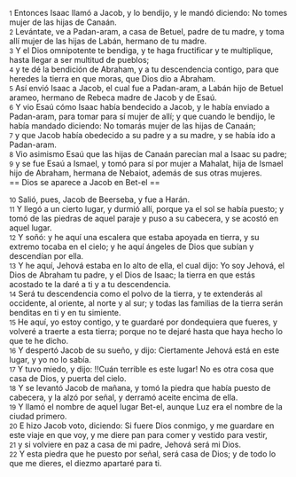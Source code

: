 {{anchor|1}} <small>1</small> Entonces Isaac llamó a Jacob, y lo bendijo, y le mandó diciendo: No tomes mujer de las hijas de Canaán.<br>
{{anchor|2}} <small>2</small> Levántate, ve a Padan-aram, a casa de Betuel, padre de tu madre, y toma allí mujer de las hijas de Labán, hermano de tu madre.<br>
{{anchor|3}} <small>3</small> Y el Dios omnipotente te bendiga, y te haga fructificar y te multiplique, hasta llegar a ser multitud de pueblos;<br>
{{anchor|4}} <small>4</small> y te dé la bendición de Abraham, y a tu descendencia contigo, para que heredes la tierra en que moras, que Dios dio a Abraham.<br>
{{anchor|5}} <small>5</small> Así envió Isaac a Jacob, el cual fue a Padan-aram, a Labán hijo de Betuel arameo, hermano de Rebeca madre de Jacob y de Esaú.<br>
{{anchor|6}} <small>6</small> Y vio Esaú cómo Isaac había bendecido a Jacob, y le había enviado a Padan-aram, para tomar para sí mujer de allí; y que cuando le bendijo, le había mandado diciendo: No tomarás mujer de las hijas de Canaán;<br>
{{anchor|7}} <small>7</small> y que Jacob había obedecido a su padre y a su madre, y se había ido a Padan-aram.<br>
{{anchor|8}} <small>8</small> Vio asimismo Esaú que las hijas de Canaán parecían mal a Isaac su padre;<br>
{{anchor|9}} <small>9</small> y se fue Esaú a Ismael, y tomó para sí por mujer a Mahalat, hija de Ismael hijo de Abraham, hermana de Nebaiot, además de sus otras mujeres.<br>
== Dios se aparece a Jacob en Bet-el ==

{{anchor|10}} <small>10</small> Salió, pues, Jacob de Beerseba, y fue a Harán.<br>
{{anchor|11}} <small>11</small> Y llegó a un cierto lugar, y durmió allí, porque ya el sol se había puesto; y tomó de las piedras de aquel paraje y puso a su cabecera, y se acostó en aquel lugar.<br>
{{anchor|12}} <small>12</small> Y soñó: y he aquí una escalera que estaba apoyada en tierra, y su extremo tocaba en el cielo; y he aquí ángeles de Dios que subían y descendían por ella.<br>
{{anchor|13}} <small>13</small> Y he aquí, Jehová estaba en lo alto de ella, el cual dijo: Yo soy Jehová, el Dios de Abraham tu padre, y el Dios de Isaac; la tierra en que estás acostado te la daré a ti y a tu descendencia.<br>
{{anchor|14}} <small>14</small> Será tu descendencia como el polvo de la tierra, y te extenderás al occidente, al oriente, al norte y al sur; y todas las familias de la tierra serán benditas en ti y en tu simiente.<br>
{{anchor|15}} <small>15</small> He aquí, yo estoy contigo, y te guardaré por dondequiera que fueres, y volveré a traerte a esta tierra; porque no te dejaré hasta que haya hecho lo que te he dicho.<br>
{{anchor|16}} <small>16</small> Y despertó Jacob de su sueño, y dijo: Ciertamente Jehová está en este lugar, y yo no lo sabía.<br>
{{anchor|17}} <small>17</small> Y tuvo miedo, y dijo: !!Cuán terrible es este lugar! No es otra cosa que casa de Dios, y puerta del cielo.<br>
{{anchor|18}} <small>18</small> Y se levantó Jacob de mañana, y tomó la piedra que había puesto de cabecera, y la alzó por señal, y derramó aceite encima de ella.<br>
{{anchor|19}} <small>19</small> Y llamó el nombre de aquel lugar Bet-el, aunque Luz era el nombre de la ciudad primero.<br>
{{anchor|20}} <small>20</small> E hizo Jacob voto, diciendo: Si fuere Dios conmigo, y me guardare en este viaje en que voy, y me diere pan para comer y vestido para vestir,<br>
{{anchor|21}} <small>21</small> y si volviere en paz a casa de mi padre, Jehová será mi Dios.<br>
{{anchor|22}} <small>22</small> Y esta piedra que he puesto por señal, será casa de Dios; y de todo lo que me dieres, el diezmo apartaré para ti.<br>
